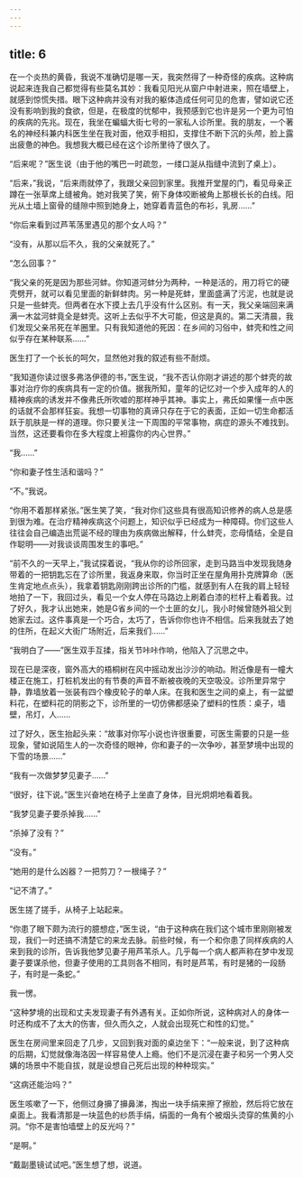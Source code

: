 ```yaml
---
---
---
```

title: 6
---




在一个炎热的黄昏，我说不准确切是哪一天，我突然得了一种奇怪的疾病。这种病说起来连我自己都觉得有些莫名其妙：我看见阳光从窗户中射进来，照在墙壁上，就感到惊慌失措。眼下这种病并没有对我的躯体造成任何可见的危害，譬如说它还没有影响到我的食欲，但是，在极度的忧郁中，我预感到它也许是另一个更为可怕的疾病的先兆。现在，我坐在蝙蝠大街七号的一家私人诊所里。我的朋友，一个著名的神经科兼内科医生坐在我对面，他双手相扣，支撑住不断下沉的头颅，脸上露出疲惫的神色。我想我大概已经在这个诊所里待了很久了。

“后来呢？”医生说（由于他的嘴巴一时疏忽，一缕口涎从指缝中流到了桌上）。

“后来，”我说，“后来雨就停了，我跟父亲回到家里。我推开堂屋的门，看见母亲正蹲在一张草席上缝被角。她对我笑了笑，俯下身体咬断被角上那根长长的白线。阳光从土墙上窗骨的缝隙中照到她身上，她穿着青蓝色的布衫，乳房……”

“你后来看到过芦苇荡里遇见的那个女人吗？”

“没有，从那以后不久，我的父亲就死了。”

“怎么回事？”

“我父亲的死是因为那些河蚌。你知道河蚌分为两种，一种是活的，用刀将它的硬壳劈开，就可以看见里面的新鲜蚌肉。另一种是死蚌，里面盛满了污泥，也就是说只是一些蚌壳。但两者在水下摸上去几乎没有什么区别。有一天，我父亲端回来满满一木盆河蚌竟全是蚌壳。这听上去似乎不大可能，但这是真的。第二天清晨，我们发现父亲吊死在羊圈里。只有我知道他的死因：在乡间的习俗中，蚌壳和性之间似乎存在某种联系……”

医生打了一个长长的呵欠，显然他对我的叙述有些不耐烦。

“我知道你读过很多弗洛伊德的书，”医生说，“我不否认你刚才讲述的那个蚌壳的故事对治疗你的疾病具有一定的价值。据我所知，童年的记忆对一个步入成年的人的精神疾病的诱发并不像弗氏所吹嘘的那样神乎其神。事实上，弗氏如果懂一点中医的话就不会那样狂妄。我想一切事物的真谛只存在于它的表面，正如一切生命都活跃于肌肤是一样的道理。你只要关注一下周围的平常事物，病症的源头不难找到。当然，这还要看你在多大程度上袒露你的内心世界。”

“我……”

“你和妻子性生活和谐吗？”

“不。”我说。

“你用不着那样紧张。”医生笑了笑，“我对你们这些具有很高知识修养的病人总是感到很为难。在治疗精神疾病这个问题上，知识似乎已经成为一种障碍。你们这些人往往会自己编造出荒诞不经的理由为疾病做出解释，什么蚌壳，恋母情结，全是自作聪明——对我谈谈周围发生的事吧。”

“前不久的一天早上，”我试探着说，“我从你的诊所回家，走到马路当中发现我随身带着的一把钥匙忘在了诊所里，我返身来取，你当时正坐在屋角用扑克牌算命（医生肯定地点点头），我拿着钥匙刚刚跨出诊所的门槛，就感到有人在我的肩上轻轻地拍了一下，我回过头，看见一个女人停在马路边上刷着白漆的栏杆上看着我。过了好久，我才认出她来，她是G省乡间的一个土匪的女儿，我小时候曾随外祖父到她家去过。这件事真是一个巧合，太巧了，告诉你你也许不相信。后来我就去了她的住所，在起义大街广场附近，后来我们……”

“我明白了——”医生双手互揉，指关节咔咔作响，他陷入了沉思之中。

现在已是深夜，窗外高大的梧桐树在风中摇动发出沙沙的响动。附近像是有一幢大楼正在施工，打桩机发出的有节奏的声音不断被夜晚的天空吸没。诊所里异常宁静，靠墙放着一张装有四个橡皮轮子的单人床。在我和医生之间的桌上，有一盆塑料花，在塑料花的阴影之下，诊所里的一切仿佛都感染了塑料的性质：桌子，墙壁，吊灯，人……

过了好久，医生抬起头来：“故事对你写小说也许很重要，可医生需要的只是一些现象，譬如说陌生人的一次奇怪的眼神，你和妻子的一次争吵，甚至梦境中出现的下雪的场景……”

“我有一次做梦梦见妻子……”

“很好，往下说。”医生兴奋地在椅子上坐直了身体，目光炯炯地看着我。

“我梦见妻子要杀掉我……”

“杀掉了没有？”

“没有。”

“她用的是什么凶器？一把剪刀？一根绳子？”

“记不清了。”

医生搓了搓手，从椅子上站起来。

“你患了眼下颇为流行的臆想症，”医生说，“由于这种病在我们这个城市里刚刚被发现，我们一时还搞不清楚它的来龙去脉。前些时候，有一个和你患了同样疾病的人来到我的诊所，告诉我他梦见妻子用芦苇杀人。几乎每一个病人都声称在梦中发现妻子要谋杀他，但妻子使用的工具则各不相同，有时是芦苇，有时是猪的一段肠子，有时是一条蛇。”

我一愣。

“这种梦境的出现和丈夫发现妻子有外遇有关。正如你所说，这种病对人的身体一时还构成不了太大的伤害，但久而久之，人就会出现死亡和性的幻觉。”

医生在房间里来回走了几步，又回到我对面的桌边坐下：“一般来说，到了这种病的后期，幻觉就像海洛因一样容易使人上瘾。他们不是沉浸在妻子和另一个男人交媾的场景中不能自拔，就是设想自己死后出现的种种现实。”

“这病还能治吗？”

医生咳嗽了一下，他侧过身擤了擤鼻涕，掏出一块手绢来擦了擦脸，然后将它放在桌面上。我看清那是一块蓝色的纱质手绢，绢面的一角有个被烟头烫穿的焦黄的小洞。“你不是害怕墙壁上的反光吗？”

“是啊。”

“戴副墨镜试试吧。”医生想了想，说道。